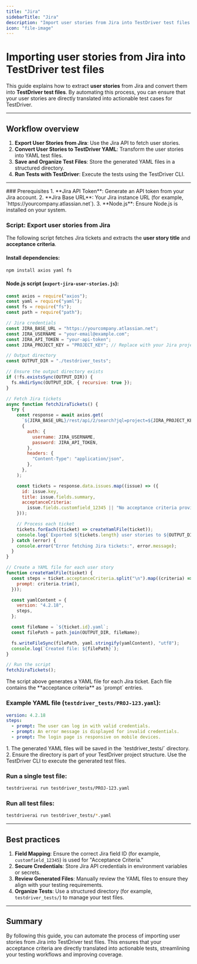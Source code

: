 ```yaml
---
title: "Jira"
sidebarTitle: "Jira"
description: "Import user stories from Jira into TestDriver test files."
icon: "file-image"
---
```


# Importing user stories from Jira into TestDriver test files

This guide explains how to extract **user stories** from Jira and convert them into **TestDriver test files**. By automating this process, you can ensure that your user stories are directly translated into actionable test cases for TestDriver.

---

## Workflow overview

1. **Export User Stories from Jira**: Use the Jira API to fetch user stories.
2. **Convert User Stories to TestDriver YAML**: Transform the user stories into YAML test files.
3. **Save and Organize Test Files**: Store the generated YAML files in a structured directory.
4. **Run Tests with TestDriver**: Execute the tests using the TestDriver CLI.

---

<Steps>
<Step title="Export user stories from Jira">
### Prerequisites
1. **Jira API Token**: Generate an API token from your Jira account.
2. **Jira Base URL**: Your Jira instance URL (for example, `https://yourcompany.atlassian.net`).
3. **Node.js**: Ensure Node.js is installed on your system.

### Script: Export user stories from Jira

The following script fetches Jira tickets and extracts the **user story title** and **acceptance criteria**.

#### Install dependencies:

```bash
npm install axios yaml fs
```

#### Node.js script (`export-jira-user-stories.js`):

```javascript [expandable]
const axios = require("axios");
const yaml = require("yaml");
const fs = require("fs");
const path = require("path");

// Jira credentials
const JIRA_BASE_URL = "https://yourcompany.atlassian.net";
const JIRA_USERNAME = "your-email@example.com";
const JIRA_API_TOKEN = "your-api-token";
const JIRA_PROJECT_KEY = "PROJECT_KEY"; // Replace with your Jira project key

// Output directory
const OUTPUT_DIR = "./testdriver_tests";

// Ensure the output directory exists
if (!fs.existsSync(OUTPUT_DIR)) {
  fs.mkdirSync(OUTPUT_DIR, { recursive: true });
}

// Fetch Jira tickets
async function fetchJiraTickets() {
  try {
    const response = await axios.get(
      `${JIRA_BASE_URL}/rest/api/2/search?jql=project=${JIRA_PROJECT_KEY}`,
      {
        auth: {
          username: JIRA_USERNAME,
          password: JIRA_API_TOKEN,
        },
        headers: {
          "Content-Type": "application/json",
        },
      },
    );

    const tickets = response.data.issues.map((issue) => ({
      id: issue.key,
      title: issue.fields.summary,
      acceptanceCriteria:
        issue.fields.customfield_12345 || "No acceptance criteria provided", // Replace `customfield_12345` with the field ID for "Acceptance Criteria"
    }));

    // Process each ticket
    tickets.forEach((ticket) => createYamlFile(ticket));
    console.log(`Exported ${tickets.length} user stories to ${OUTPUT_DIR}`);
  } catch (error) {
    console.error("Error fetching Jira tickets:", error.message);
  }
}

// Create a YAML file for each user story
function createYamlFile(ticket) {
  const steps = ticket.acceptanceCriteria.split("\n").map((criteria) => ({
    prompt: criteria.trim(),
  }));

  const yamlContent = {
    version: "4.2.18",
    steps,
  };

  const fileName = `${ticket.id}.yaml`;
  const filePath = path.join(OUTPUT_DIR, fileName);

  fs.writeFileSync(filePath, yaml.stringify(yamlContent), "utf8");
  console.log(`Created file: ${filePath}`);
}

// Run the script
fetchJiraTickets();
```

</Step>
<Step title="Convert user stories to TestDriver YAML">
The script above generates a YAML file for each Jira ticket. Each file contains the **acceptance criteria** as `prompt` entries.

### Example YAML file (`testdriver_tests/PROJ-123.yaml`):

```yaml
version: 4.2.18
steps:
  - prompt: The user can log in with valid credentials.
  - prompt: An error message is displayed for invalid credentials.
  - prompt: The login page is responsive on mobile devices.
```

</Step>
<Step title="Save and organize test files">
1. The generated YAML files will be saved in the `testdriver_tests/` directory.
2. Ensure the directory is part of your TestDriver project structure.
</Step>
<Step title="Run tests with TestDriver">
Use the TestDriver CLI to execute the generated test files.

### Run a single test file:

```bash
testdriverai run testdriver_tests/PROJ-123.yaml
```

### Run all test files:

```bash
testdriverai run testdriver_tests/*.yaml
```

</Step>
</Steps>

---

## Best practices

1. **Field Mapping**: Ensure the correct Jira field ID (for example, `customfield_12345`) is used for "Acceptance Criteria."
2. **Secure Credentials**: Store Jira API credentials in environment variables or secrets.
3. **Review Generated Files**: Manually review the YAML files to ensure they align with your testing requirements.
4. **Organize Tests**: Use a structured directory (for example, `testdriver_tests/`) to manage your test files.

---

## Summary

By following this guide, you can automate the process of importing user stories from Jira into TestDriver test files. This ensures that your acceptance criteria are directly translated into actionable tests, streamlining your testing workflows and improving coverage.
